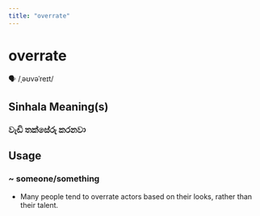 ```yaml
---
title: "overrate"
---
```


# overrate

🗣️ /ˌəʊvəˈreɪt/

## Sinhala Meaning(s)

### වැඩි තක්සේරු කරනවා

## Usage

### ~ someone/something

- Many people tend to overrate actors based on their looks, rather than their talent.

